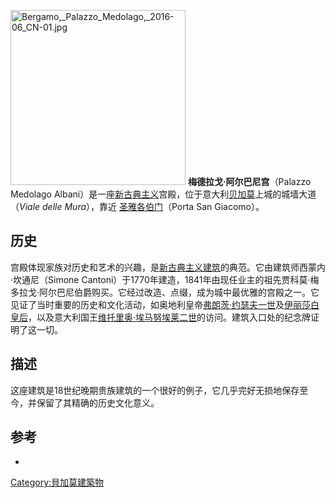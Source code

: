 [[File:Bergamo,_Palazzo_Medolago,_2016-06_CN-01.jpg|280px]]
'''梅德拉戈·阿尔巴尼宫'''（Palazzo Medolago Albani）是一座[[新古典主义|新古典主义]]宫殿，位于意大利[[贝加莫|贝加莫]]上城的城墙大道（''Viale delle Mura''），靠近 [[圣雅各伯门_(贝加莫)|圣雅各伯门]]（Porta San Giacomo）。

== 历史 ==
宫殿体现家族对历史和艺术的兴趣，是[[新古典主义建筑|新古典主义建筑]]的典范。它由建筑师西蒙内·坎通尼（Simone Cantoni）于1770年建造，1841年由现任业主的祖先贾科莫·梅多拉戈·阿尔巴尼伯爵购买。它经过改造、点缀，成为城中最优雅的宫殿之一。它见证了当时重要的历史和文化活动，如奥地利皇帝[[弗朗茨·约瑟夫一世|弗朗茨·约瑟夫一世]]及[[伊丽莎白皇后|伊丽莎白皇后]]，以及意大利国王[[维托里奥·埃马努埃莱二世|维托里奥·埃马努埃莱二世]]的访问。建筑入口处的纪念牌证明了这一切。

== 描述 ==
这座建筑是18世纪晚期贵族建筑的一个很好的例子，它几乎完好无损地保存至今，并保留了其精确的历史文化意义。

== 参考 ==
* {{cite web|title=Palazzo  Medolago Albani|url=http://territorio.comune.bergamo.it/PGT/VarPGT_2/IBCAA/IBCAA_00204.pdf|editor=IBCAA|access-date=2016-09-02|archive-date=2016-09-11|archive-url=https://web.archive.org/web/20160911210617/http://territorio.comune.bergamo.it/PGT/VarPGT_2/IBCAA/IBCAA_00204.pdf|dead-url=no}}
[[Category:貝加莫建築物|Category:貝加莫建築物]]
